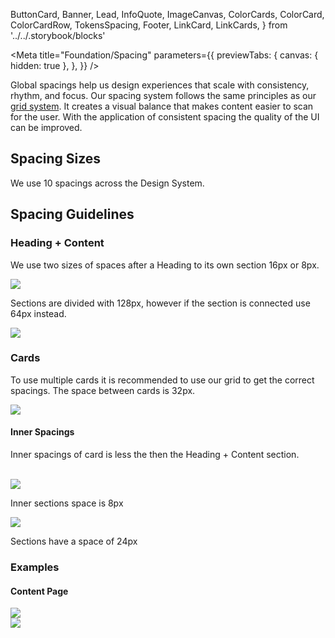   ButtonCard,
  Banner,
  Lead,
  InfoQuote,
  ImageCanvas,
  ColorCards,
  ColorCard,
  ColorCardRow,
  TokensSpacing,
  Footer,
  LinkCard,
  LinkCards,
} from '../../.storybook/blocks'

<Meta
  title="Foundation/Spacing"
  parameters={{
    previewTabs: {
      canvas: { hidden: true },
    },
  }}
/>

<Banner label="Spacing" section="Foundation" color="purple" puzzle />

<Lead>
  Global spacings help us design experiences that scale with consistency, rhythm, and focus. Our spacing system follows
  the same principles as our <a href="?path=/docs/foundation-grid-overview--page#grid">grid system</a>. It creates a
  visual balance that makes content easier to scan for the user. With the application of consistent spacing the quality
  of the UI can be improved.
</Lead>

## Spacing Sizes

We use 10 spacings across the Design System.

<TokensSpacing />

## Spacing Guidelines

### Heading + Content

We use two sizes of spaces after a Heading to its own section 16px or 8px.


<ImageCanvas size="large">
  <img loading="lazy" src={SpacingHeadings} />
</ImageCanvas>

Sections are divided with 128px, however if the section is connected use 64px instead.


<ImageCanvas size="large">
  <img loading="lazy" src={Sections} />
</ImageCanvas>

### Cards

To use multiple cards it is recommended to use our grid to get the correct spacings. The space between cards is 32px.


<ImageCanvas size="large">
  <img loading="lazy" src={CardLayout} />
</ImageCanvas>

#### Inner Spacings

Inner spacings of card is less the then the Heading + Content section.


<br />
<div className="columns">
  <div className="column is-6">
    <img loading="lazy" src={Card1} />
    <p>Inner sections space is 8px</p>
  </div>
  <div className="column is-6">
    <img loading="lazy" src={Card2} />
    <p>Sections have a space of 24px</p>
  </div>
</div>

### Examples

#### Content Page


<ImageCanvas size="large">
  <img loading="lazy" src={ContentPage1} />
</ImageCanvas>

<br />

<ImageCanvas size="large">
  <img loading="lazy" src={ContentPage2} />
</ImageCanvas>

<Footer>
  <LinkCards>
    <LinkCard
      pageTitle="CSS Utilities/Spacing/Margin"
      description="Determines the space around an element"
    />
    <LinkCard
      pageTitle="CSS Utilities/Spacing/Padding"
      description="Determines the space between the content and its border"
    />
  </LinkCards>
</Footer>
